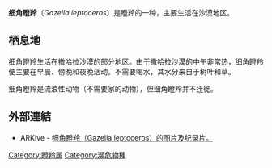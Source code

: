 {{Speciesbox
| name = 细角瞪羚
| status = EN
| status_system = iucn3.1
| genus = Gazella
| species = leptoceros
| authority = ([[Frederic_Cuvier|F. Cuvier]], 1842)
}}

'''细角瞪羚'''（''Gazella leptoceros''）是瞪羚的一种，主要生活在沙漠地区。

== 栖息地 ==

细角瞪羚生活在[[撒哈拉沙漠|撒哈拉沙漠]]的部分地区。由于撒哈拉沙漠的中午非常热，细角瞪羚便主要在早晨、傍晚和夜晚活动。不需要喝水，其水分来自于树叶和草。

细角瞪羚是流浪性动物（不需要家的动物），但细角瞪羚并不迁徙。

== 外部連結 ==

* ARKive - [https://web.archive.org/web/20070608163803/http://www.arkive.org/species/GES/mammals/Gazella_leptoceros/ 细角瞪羚（Gazella leptoceros）的图片及纪录片。]
{{Taxonbar|from=Q838554}}

[[Category:瞪羚属|Category:瞪羚属]]
[[Category:瀕危物種|Category:瀕危物種]]


{{mammal-stub}}